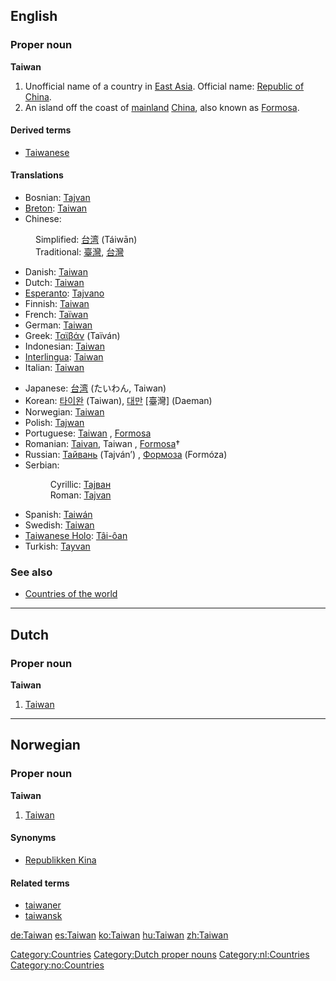 ==English==

===Proper noun===
{{wikipedia}}
'''Taiwan'''

# Unofficial name of a country in [[East Asia]]. Official name: [[Republic of China]].
# An island off the coast of [[mainland]] [[China]], also known as [[Formosa]].

====Derived terms====
* [[Taiwanese]]

====Translations====
{{top}}
*Bosnian: [[Tajvan#Bosnian|Tajvan]] {{m}}
*[[Breton]]: [[#Breton|Taiwan]]
*Chinese:
:Simplified: [[台湾]] (Táiwān)
:Traditional: [[臺灣]], [[台灣]]
*Danish: [[#Danish|Taiwan]]
*Dutch: [[#Dutch|Taiwan]]
*[[Esperanto]]: [[Tajvano]]
*Finnish: [[#Finnish|Taiwan]]
*French: [[Taïwan]] {{f}}
*German: [[#German|Taiwan]]
*Greek: [[Ταϊβάν]] (Taïván) {{f}}
*Indonesian: [[#Indonesian|Taiwan]]
*[[Interlingua]]: [[#Interlingua|Taiwan]]
*Italian: [[#Italian|Taiwan]]
{{mid}}
*Japanese: [[台湾]] (たいわん, Taiwan) 
*Korean: [[타이완]] (Taiwan), [[대만]] [臺灣] (Daeman)
*Norwegian: [[#Norwegian|Taiwan]]
*Polish: [[Tajwan]]
*Portuguese: [[#Portuguese|Taiwan]] {{f}}, [[Formosa]] {{f}}
*Romanian: [[Taivan]], Taiwan {{n}}, [[Formosa]]† {{f}}
*Russian: [[Тайвань]] (Tajván’) {{m}}, [[Формоза]] (Formóza) {{f}}
*Serbian:
*:Cyrillic: [[Тајван#Serbian|Тајван]] {{m}}
*:Roman: [[Tajvan#Serbian|Tajvan]] {{m}}
*Spanish: [[Taiwán]]
*Swedish: [[#Swedish|Taiwan]]
*[[Taiwanese Holo]]: [[Tâi-ôan]]
*Turkish: [[Tayvan]]
{{bottom}}

===See also===
* [[Countries of the world]]


----
==Dutch==

===Proper noun===
'''Taiwan'''
# [[#English|Taiwan]]


----
==Norwegian==

===Proper noun===
'''Taiwan'''
# [[#English|Taiwan]]

====Synonyms====
*[[Republikken Kina]]

====Related terms====
*[[taiwaner]]
*[[taiwansk]]

[[Category:Countries]]
[[Category:Dutch proper nouns]]
[[Category:nl:Countries]]
[[Category:no:Countries]]

[[de:Taiwan]]
[[es:Taiwan]]
[[ko:Taiwan]]
[[hu:Taiwan]]
[[zh:Taiwan]]